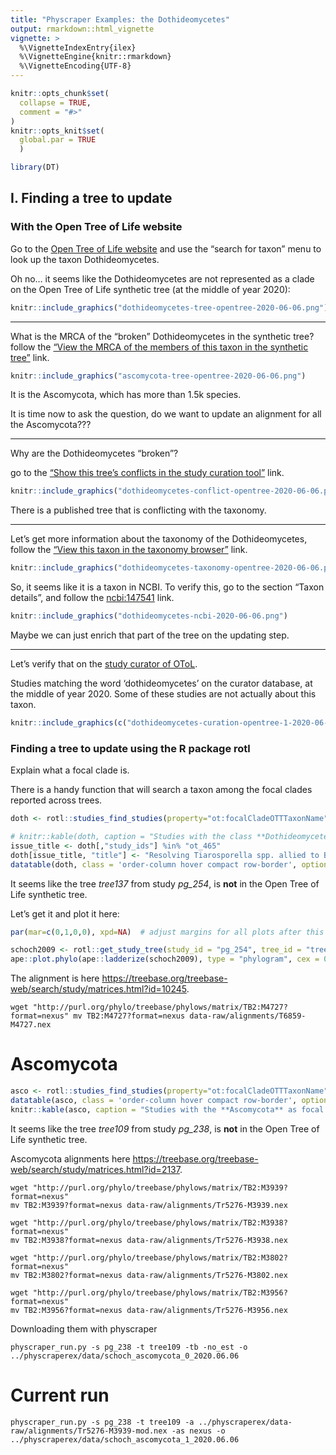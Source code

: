 ```yaml
---
title: "Physcraper Examples: the Dothideomycetes"
output: rmarkdown::html_vignette
vignette: >
  %\VignetteIndexEntry{ilex}
  %\VignetteEngine{knitr::rmarkdown}
  %\VignetteEncoding{UTF-8}
---
```


```r
knitr::opts_chunk$set(
  collapse = TRUE,
  comment = "#>"
)
knitr::opts_knit$set(
  global.par = TRUE
  )
```

```r
library(DT)
```
## I. Finding a tree to update

### With the Open Tree of Life website

Go to the [Open Tree of Life website](https://tree.opentreeoflife.org/opentree/argus/opentree12.3@ott93302) and use the "search for taxon" menu to look up the taxon 
Dothideomycetes.

Oh no... it seems like the Dothideomycetes are not represented as a clade on the Open Tree of Life synthetic tree (at the middle of year 2020):

```r

knitr::include_graphics("dothideomycetes-tree-opentree-2020-06-06.png")
```

***

What is the MRCA of the "broken" Dothideomycetes in the synthetic tree?
follow the ["View the MRCA of the members of this taxon in the synthetic tree"](https://tree.opentreeoflife.org/opentree/argus/ottol@439373/Ascomycota) link.

```r

knitr::include_graphics("ascomycota-tree-opentree-2020-06-06.png")
```

It is the Ascomycota, which has more than 1.5k species. 

It is time now to ask the question, do we want to update an alignment for all the Ascomycota???

***

Why are the Dothideomycetes "broken"?

go to the ["Show this tree's conflicts in the study curation tool"](https://tree.opentreeoflife.org/curator/study/view/ot_1477/?tab=home&tree=Tr25846&conflict=ott) link.

```r

knitr::include_graphics("dothideomycetes-conflict-opentree-2020-06-06.png")
```

There is a published tree that is conflicting with the taxonomy.

***

Let's get more information about the taxonomy of the Dothideomycetes, follow the ["View this taxon in the taxonomy browser"](https://tree.opentreeoflife.org/taxonomy/browse?id=346120) link. 

```r

knitr::include_graphics("dothideomycetes-taxonomy-opentree-2020-06-06.png")
```

So, it seems like it is a taxon in NCBI. To verify this, go to the section "Taxon details", and follow the [ncbi:147541](https://www.ncbi.nlm.nih.gov/Taxonomy/Browser/wwwtax.cgi?id=147541) link. 

```r

knitr::include_graphics("dothideomycetes-ncbi-2020-06-06.png")
```

Maybe we can just enrich that part of the tree on the updating step.

***

Let's verify that on the [study curator of OToL](https://tree.opentreeoflife.org/curator).

Studies matching the word 'dothideomycetes' on the curator database, at the middle of year 2020. Some of these studies are not actually about this taxon.

```r
knitr::include_graphics(c("dothideomycetes-curation-opentree-1-2020-06-06.png", "dothideomycetes-curation-opentree-2-2020-06-06.png", "dothideomycetes-curation-opentree-3-2020-06-06.png"))
```

### Finding a tree to update using the R package rotl

Explain what a focal clade is.

There is a handy function that will search a taxon among the focal clades reported across trees.

```r
doth <- rotl::studies_find_studies(property="ot:focalCladeOTTTaxonName", value="Dothideomycetes")

```

<!-- ```{bash} -->
<!-- curl -X POST https://api.opentreeoflife.org/v3/studies/find_studies \ -->
<!-- -H "content-type:application/json" -d \ -->
<!-- '{"property":"ot:studyId","value":"pg_254","verbose":true}' -->

<!-- curl -X POST https://api.opentreeoflife.org/v3/studies/find_studies \ -->
<!-- -H "content-type:application/json" -d \ -->
<!-- '{"property":"ot:focalCladeOTTTaxonName","value":"Ilex","verbose":true}' -->

<!-- curl -X POST https://api.opentreeoflife.org/v3/studies/find_studies \ -->
<!-- -H "content-type:application/json" -d \ -->
<!-- '{"property":"ot:focalCladeTaxonName","value":"ilex","verbose":true}' -->
<!-- ``` -->

```r
# knitr::kable(doth, caption = "Studies with the class **Dothideomycetes** as focal clade.")
issue_title <- doth[,"study_ids"] %in% "ot_465"
doth[issue_title, "title"] <- "Resolving Tiarosporella spp. allied to Botryosphaeriaceae and Phacidiaceae"
datatable(doth, class = 'order-column hover compact row-border', options = list(dom = 't'), rownames = FALSE, editable = FALSE) # %>%
```

It seems like the tree *tree137* from study *pg_254*, is **not** in the Open Tree of Life synthetic tree.

Let's get it and plot it here:


```r
par(mar=c(0,1,0,0), xpd=NA)  # adjust margins for all plots after this
```
```r
schoch2009 <- rotl::get_study_tree(study_id = "pg_254", tree_id = "tree137")
ape::plot.phylo(ape::ladderize(schoch2009), type = "phylogram", cex = 0.3, label.offset = 1, edge.width = 0.5) 
```


The alignment is here <https://treebase.org/treebase-web/search/study/matrices.html?id=10245>.

```
wget "http://purl.org/phylo/treebase/phylows/matrix/TB2:M4727?format=nexus" mv TB2:M4727?format=nexus data-raw/alignments/T6859-M4727.nex
```

# Ascomycota

```r
asco <- rotl::studies_find_studies(property="ot:focalCladeOTTTaxonName", value="Ascomycota")
datatable(asco, class = 'order-column hover compact row-border', options = list(dom = 't'), rownames = FALSE, editable = FALSE)
knitr::kable(asco, caption = "Studies with the **Ascomycota** as focal clade.")
```

It seems like the tree *tree109* from study *pg_238*, is **not** in the Open Tree of Life synthetic tree.

Ascomycota alignments here <https://treebase.org/treebase-web/search/study/matrices.html?id=2137>.

```
wget "http://purl.org/phylo/treebase/phylows/matrix/TB2:M3939?format=nexus"
mv TB2:M3939?format=nexus data-raw/alignments/Tr5276-M3939.nex

wget "http://purl.org/phylo/treebase/phylows/matrix/TB2:M3938?format=nexus"
mv TB2:M3938?format=nexus data-raw/alignments/Tr5276-M3938.nex

wget "http://purl.org/phylo/treebase/phylows/matrix/TB2:M3802?format=nexus"
mv TB2:M3802?format=nexus data-raw/alignments/Tr5276-M3802.nex

wget "http://purl.org/phylo/treebase/phylows/matrix/TB2:M3956?format=nexus"
mv TB2:M3956?format=nexus data-raw/alignments/Tr5276-M3956.nex
```

Downloading them with physcraper
```
physcraper_run.py -s pg_238 -t tree109 -tb -no_est -o ../physcraperex/data/schoch_ascomycota_0_2020.06.06
```

# Current run
```
physcraper_run.py -s pg_238 -t tree109 -a ../physcraperex/data-raw/alignments/Tr5276-M3939-mod.nex -as nexus -o ../physcraperex/data/schoch_ascomycota_1_2020.06.06
```

